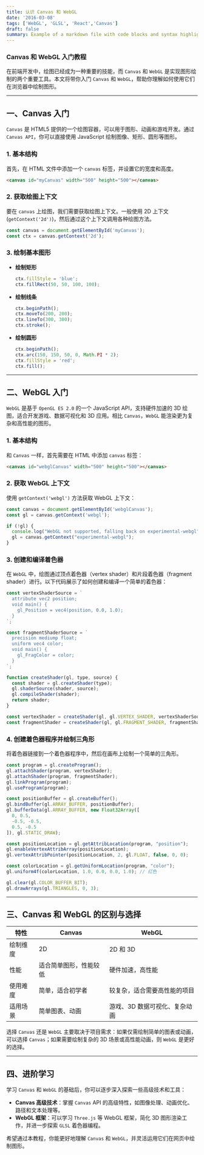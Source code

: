 ```yaml
---
title: 认识 Canvas 和 WebGL
date: '2016-03-08'
tags: ['WebGL', 'GLSL', 'React','Canvas']
draft: false
summary: Example of a markdown file with code blocks and syntax highlighting
---
```


### Canvas 和 WebGL 入门教程

在前端开发中，绘图已经成为一种重要的技能，而 `Canvas` 和 `WebGL` 是实现图形绘制的两个重要工具。本文将带你入门 `Canvas` 和 `WebGL`，帮助你理解如何使用它们在浏览器中绘制图形。

---

## 一、Canvas 入门

`Canvas` 是 HTML5 提供的一个绘图容器，可以用于图形、动画和游戏开发。通过 `Canvas API`，你可以直接使用 JavaScript 绘制图像、矩形、圆形等图形。

### 1. 基本结构

首先，在 HTML 文件中添加一个 `canvas` 标签，并设置它的宽度和高度。

```html
<canvas id="myCanvas" width="500" height="500"></canvas>
```

### 2. 获取绘图上下文

要在 `canvas` 上绘图，我们需要获取绘图上下文。一般使用 2D 上下文 (`getContext('2d')`)，然后通过这个上下文调用各种绘图方法。

```javascript
const canvas = document.getElementById('myCanvas');
const ctx = canvas.getContext('2d');
```

### 3. 绘制基本图形

- **绘制矩形**

  ```javascript
  ctx.fillStyle = 'blue';
  ctx.fillRect(50, 50, 100, 100);
  ```

- **绘制线条**

  ```javascript
  ctx.beginPath();
  ctx.moveTo(200, 200);
  ctx.lineTo(300, 300);
  ctx.stroke();
  ```

- **绘制圆形**

  ```javascript
  ctx.beginPath();
  ctx.arc(150, 150, 50, 0, Math.PI * 2);
  ctx.fillStyle = 'red';
  ctx.fill();
  ```

---

## 二、WebGL 入门

`WebGL` 是基于 `OpenGL ES 2.0` 的一个 JavaScript API，支持硬件加速的 3D 绘图，适合开发游戏、数据可视化和 3D 应用。相比 `Canvas`，`WebGL` 能渲染更为复杂和高性能的图形。

### 1. 基本结构

和 `Canvas` 一样，首先需要在 HTML 中添加 `canvas` 标签：

```html
<canvas id="webglCanvas" width="500" height="500"></canvas>
```

### 2. 获取 WebGL 上下文

使用 `getContext('webgl')` 方法获取 WebGL 上下文：

```javascript
const canvas = document.getElementById('webglCanvas');
const gl = canvas.getContext('webgl');

if (!gl) {
  console.log("WebGL not supported, falling back on experimental-webgl");
  gl = canvas.getContext("experimental-webgl");
}
```

### 3. 创建和编译着色器

在 `WebGL` 中，绘图通过顶点着色器（vertex shader）和片段着色器（fragment shader）进行。以下代码展示了如何创建和编译一个简单的着色器：

```javascript
const vertexShaderSource = `
  attribute vec2 position;
  void main() {
    gl_Position = vec4(position, 0.0, 1.0);
  }
`;

const fragmentShaderSource = `
  precision mediump float;
  uniform vec4 color;
  void main() {
    gl_FragColor = color;
  }
`;

function createShader(gl, type, source) {
  const shader = gl.createShader(type);
  gl.shaderSource(shader, source);
  gl.compileShader(shader);
  return shader;
}

const vertexShader = createShader(gl, gl.VERTEX_SHADER, vertexShaderSource);
const fragmentShader = createShader(gl, gl.FRAGMENT_SHADER, fragmentShaderSource);
```

### 4. 创建着色器程序并绘制三角形

将着色器链接到一个着色器程序中，然后在画布上绘制一个简单的三角形。

```javascript
const program = gl.createProgram();
gl.attachShader(program, vertexShader);
gl.attachShader(program, fragmentShader);
gl.linkProgram(program);
gl.useProgram(program);

const positionBuffer = gl.createBuffer();
gl.bindBuffer(gl.ARRAY_BUFFER, positionBuffer);
gl.bufferData(gl.ARRAY_BUFFER, new Float32Array([
  0, 0.5,
  -0.5, -0.5,
  0.5, -0.5
]), gl.STATIC_DRAW);

const positionLocation = gl.getAttribLocation(program, "position");
gl.enableVertexAttribArray(positionLocation);
gl.vertexAttribPointer(positionLocation, 2, gl.FLOAT, false, 0, 0);

const colorLocation = gl.getUniformLocation(program, "color");
gl.uniform4f(colorLocation, 1.0, 0.0, 0.0, 1.0); // 红色

gl.clear(gl.COLOR_BUFFER_BIT);
gl.drawArrays(gl.TRIANGLES, 0, 3);
```

---

## 三、Canvas 和 WebGL 的区别与选择

| 特性              | Canvas                               | WebGL                              |
| ----------------- | ------------------------------------ | ---------------------------------- |
| 绘制维度          | 2D                                  | 2D 和 3D                          |
| 性能              | 适合简单图形，性能较低              | 硬件加速，高性能                  |
| 使用难度          | 简单，适合初学者                    | 较复杂，适合需要高性能的项目      |
| 适用场景          | 简单图表、动画                      | 游戏、3D 数据可视化、复杂动画     |

选择 `Canvas` 还是 `WebGL` 主要取决于项目需求：如果仅需绘制简单的图表或动画，可以选择 `Canvas`；如果需要绘制复杂的 3D 场景或高性能动画，则 `WebGL` 是更好的选择。

---

## 四、进阶学习

学习 `Canvas` 和 `WebGL` 的基础后，你可以逐步深入探索一些高级技术和工具：

- **Canvas 高级技术**：掌握 `Canvas` API 的高级特性，如图像处理、动画优化、路径和文本处理等。
- **WebGL 框架**：可以学习 `Three.js` 等 WebGL 框架，简化 3D 图形渲染工作，并进一步探索 `GLSL` 着色器编程。

希望通过本教程，你能更好地理解 `Canvas` 和 `WebGL`，并灵活运用它们在网页中绘制图形。